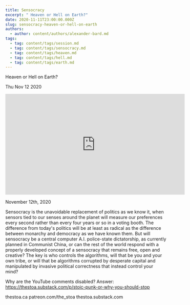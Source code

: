 ```yaml
---
title: Sensocracy
excerpt: " Heaven or Hell on Earth?"
date: 2020-11-11T23:00:00.000Z
slug: sensocracy-heaven-or-hell-on-earth
authors:
  - author: content/authors/alexander-bard.md
tags:
  - tag: content/tags/session.md
  - tag: content/tags/sensocracy.md
  - tag: content/tags/heaven.md
  - tag: content/tags/hell.md
  - tag: content/tags/earth.md
---
```




 Heaven or Hell on Earth?

Thu Nov 12 2020

<iframe width="560" height="315" src="https://www.youtube.com/embed/ELpiaUfC5Ss" title="Sensocracy: Heaven or Hell on Earth? w/ Alexander Bard" frameborder="0" allow="accelerometer; autoplay; clipboard-write; encrypted-media; gyroscope; picture-in-picture" allowfullscreen ></iframe>

November 12th, 2020

Sensocracy is the unavoidable replacement of politics as we know it, when sensors tied to our senses around the planet will measure our preferences every second rather than every four years or so in a voting booth. The difference from today's politics will be at least as radical as the difference between monarchy and democracy as we have known them. But will sensocracy be a central computer A.I. police-state dictatorship, as currently planned in Communist China, or can the rest of the world respond with a properly developed concept of a sensocracy that remains free, open and creative? The key is who controls the algorithms, will that be you and your own tribe, or will that be algorithms corrupted by desperate capital and manipulated by invasive political correctness that instead control your mind?

Why are the YouTube comments disabled? Answer: https://thestoa.substack.com/p/stoic-punk-or-why-you-should-stop

thestoa.ca
patreon.com/the_stoa
thestoa.substack.com


